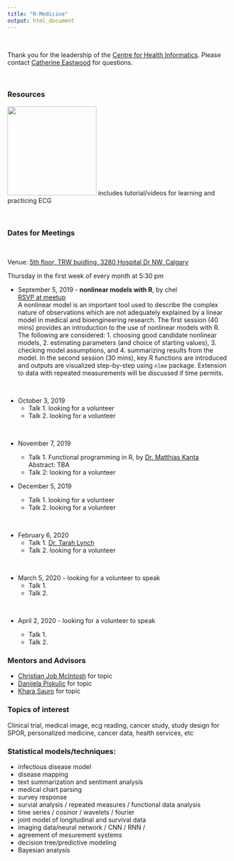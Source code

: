 ```yaml
---
title: "R-Medicine"
output: html_document
---
```


<br>

Thank you for the leadership of the [Centre for Health Informatics](https://cumming.ucalgary.ca/centres/centre-health-informatics){target="_blank"}.  Please contact [Catherine Eastwood](mailto:caeastwo@ucalgary.ca) for questions.

<br>

### Resources 

[![](./img/tm.png){width="200px"}](https://www.teachingmedicine.com/){target="_blank"} includes tutorial/videos for learning and practicing ECG

<br>

### Dates for Meetings

<br>

Venue: [5th floor, TRW buidling, 3280 Hospital Dr NW, Calgary](https://cumming.ucalgary.ca/centres/centre-health-informatics/about/space){target="_blank"}

Thursday in the first week of every month at 5:30 pm 
<br>

* September 5, 2019 - **nonlinear models with R**, by chel <br>[RSVP at meetup](https://www.meetup.com/calgaryr/events/263815910/){target="_blank"}<br>A nonlinear model is an important tool used to describe the complex nature of observations which are not adequately explained by a linear model in medical and bioengineering research.  The first session (40 mins) provides an introduction to the use of nonlinear models with R.  The following are considered:  1. choosing good candidate nonlinear models, 2. estimating parameters (and choice of starting values), 3. checking model assumptions, and 4. summarizing results from the model.  In the second session (30 mins), key R functions are introduced and outputs are visualized step-by-step using `nlme` package.  Extension to data with repeated measurements will be discussed if time permits.

<br>

* October 3, 2019 
<!--    + Talk 1. preprocessing with R, led by chel <br> data structure, manipulation and cleaning techniques, outlier detection, systematic errors, maintainence, preprocessing, etc -->
    + Talk 1. looking for a volunteer <!-- Dr. Muir -->
    + Talk 2. looking for a volunteer <!-- Shiny -->

<br>


* November 7, 2019 

    + Talk 1. Functional programming in R, by [Dr. Matthias Kanta](https://www.linkedin.com/in/matthias-kanta-8a0923?lipi=urn%3Ali%3Apage%3Ad_flagship3_profile_view_base_contact_details%3BmZI1%2FQ%2BNRyKhAWzuIWWhuA%3D%3D){target="_blank"} <br> Abstract: TBA <br> 
    + Talk 2: looking for a volunteer 
<br>


* December 5, 2019 

    + Talk 1. looking for a volunteer 
    + Talk 2. looking for a volunteer 
    
<br>

* February 6, 2020 
    + Talk 1. [Dr. Tarah Lynch](linkedin.com/in/tarah-lynch-0415b119){target="_blank"} 
    + Talk 2. looking for a volunteer

<br>

* March 5, 2020 - looking for a volunteer to speak
    + Talk 1. 
    + Talk 2. 

<br>

* April 2, 2020  - looking for a volunteer to speak 

    + Talk 1. 
    + Talk 2. 
<br>

<!-- Student Presentation from DataSci Program -->


### Mentors and Advisors  

* [Christian Job McIntosh](https://www.linkedin.com/in/christiane-job-mcintosh-4b402437?lipi=urn%3Ali%3Apage%3Ad_flagship3_profile_view_base_contact_details%3Bk%2BWYR437QdCWMc41qi9BbA%3D%3D){target="_blank"} for topic 
* [Danijela Piskulic](https://www.linkedin.com/in/danijela-piskulic-phd-220bb312?lipi=urn%3Ali%3Apage%3Ad_flagship3_profile_view_base_contact_details%3BzUyE6SA%2FTMWl6GiSDtx1hA%3D%3D){target="_blank"} for topic 
* [Khara Sauro](https://www.linkedin.com/in/khara-sauro-25206668?lipi=urn%3Ali%3Apage%3Ad_flagship3_profile_view_base_contact_details%3By02rrBOoQJSCv48lQAb20g%3D%3D){target="_blank"} for topic   


### Topics of interest

Clinical trial, medical image, ecg reading,  cancer study, study design for SPOR, personalized medicine, cancer data, health services, etc 

### Statistical models/techniques:
  + infectious disease model
  + disease mapping 
  + text summarization and sentiment analysis 
  + medical chart parsing 
  + survey response
  + survial analysis / repeated measures / functional data analysis 
  + time series / cosinor / wavelets / fourier  
  + joint model of longitudinal and survival data 
  + imaging data/neural network / CNN / RNN / 
  + agreement of mesurement systems
  + decision tree/predictive modeling 
  + Bayesian analysis 
  
